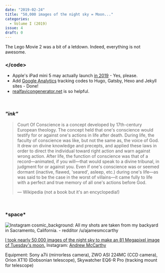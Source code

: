 ```yaml
---
date: "2019-02-24"
title: "50,000 images of the night sky = Moon..."
categories:
  - Volume I (2019)
issue: 4
draft: 0
---
```


The Lego Movie 2 was a bit of a letdown. Indeed, everything is not awesome.

### &lt;/code&gt;
- Apple's iPad mini 5 may actually launch [in 2019][1] - Yes, please.
- Add [Google Analytics][2] tracking codes to Hugo, Gatsby, Hexo and Jekyll sites - Done!
- [realfavicongenerator.net][3] is so helpful.

<br />

### *"ink"*
> Court Of Conscience is a concept developed by 17th-century European theology. The concept held that one's conscience would testify for or against one's actions in life after death. During life, the faculty of conscience was like, but not the same as, the voice of God. It drew on divine knowledge and precepts, and applied these laws in order to direct the individual toward right action and warn against wrong action. After life, the function of conscience was that of a record—animated, if you will—that would speak to a divine tribunal, in judgment for or against you. Even if one's conscience was or seemed dormant (inactive, flawed, 'seared', asleep, etc.) during one's life—as was said to be the case in the worst of villains—it came fully to life with a perfect and true memory of all one's actions before God.
> 
> &mdash; Wikipedia (not a book but it's an encyclopedia!)

<br />

### \***space**\*

![Instagram cosmic_background: All my shots are taken from my backyard in Sacramento, California. - redditor /u/ajamesmccarthy](./moon-ajamesmccarthy.jpg "Instagram cosmic_background: All my shots are taken from my backyard in Sacramento, California. - redditor /u/ajamesmccarthy")

<p class="image-caption"> 

[I took nearly 50,000 images of the night sky to make an 81 Megapixel image of Tuesday's moon.][space]
Instagram: [Andrew McCarthy][4]

Equipment:
Sony a7ii (mirrorless camera),
ZWO ASI 224MC (CCD camera),
Orion XT10 (Dobsonian telescope),
Skywatcher EQ6-R Pro (tracking mount for telescope)

</p>



[space]:https://www.reddit.com/r/space/comments/arer0k/i_took_nearly_50000_images_of_the_night_sky_to/
[1]:https://www.techradar.com/news/ipad-mini-5
[2]:https://analytics.google.com/
[3]:https://realfavicongenerator.net/
[4]:https://www.instagram.com/cosmic_background/
